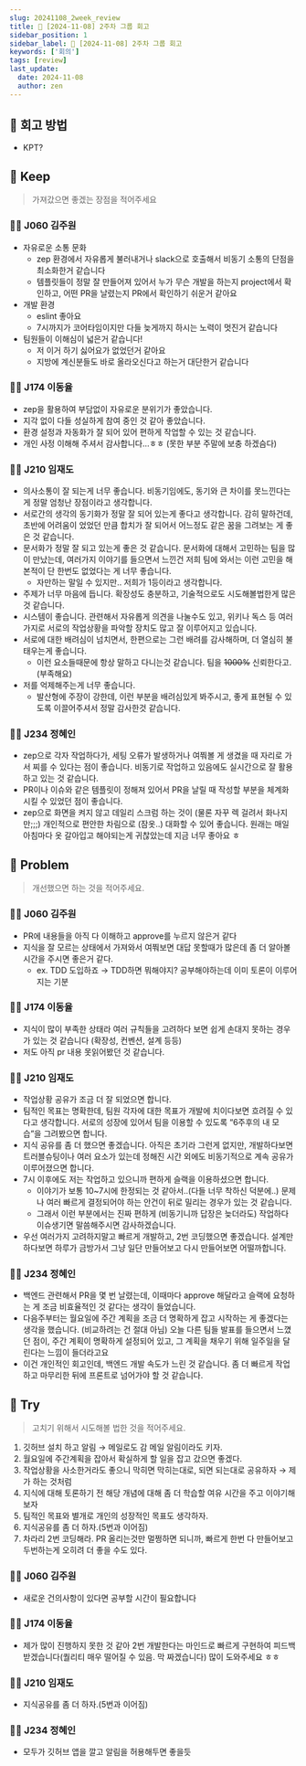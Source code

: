 ```yaml
---
slug: 20241108_2week_review
title: 📝 [2024-11-08] 2주차 그룹 회고
sidebar_position: 1
sidebar_label: 📝 [2024-11-08] 2주차 그룹 회고
keywords: ['회의']
tags: [review]
last_update:
  date: 2024-11-08
  author: zen
---
```


## 📝 회고 방법

- KPT?

## 📝 Keep

> 가져갔으면 좋겠는 장점을 적어주세요


### 🧑‍💻 J060 김주원

- 자유로운 소통 문화
  - zep 환경에서 자유롭게 불러내거나 slack으로 호출해서 비동기 소통의 단점을 최소화한거 같습니다
  - 템플릿들이 정말 잘 만들어져 있어서 누가 무슨 개발을 하는지 project에서 확인하고, 어떤 PR을 날렸는지 PR에서 확인하기 쉬운거 같아요
- 개발 환경
  - eslint 좋아요
  - 7시까지가 코어타임이지만 다들 늦게까지 하시는 노력이 멋진거 같습니다
- 팀원들이 이해심이 넓은거 같습니다!
  - 저 이거 하기 싫어요가 없었던거 같아요
  - 지방에 계신분들도 바로 올라오신다고 하는거 대단한거 같습니다

### 🧑‍💻 J174 이동율

- zep을 활용하여 부담없이 자유로운 분위기가 좋았습니다.
- 지각 없이 다들 성실하게 참여 중인 것 같아 좋았습니다.
- 환경 설정과 자동화가 잘 되어 있어 편하게 작업할 수 있는 것 같습니다.
- 개인 사정 이해해 주셔서 감사합니다…ㅎㅎ (못한 부분 주말에 보충 하겠슴다)

### 🧑‍💻 J210 임재도

- 의사소통이 잘 되는게 너무 좋습니다. 비동기임에도, 동기와 큰 차이를 못느낀다는게 정말 엄청난 장점이라고 생각합니다.
- 서로간의 생각의 동기화가 정말 잘 되어 있는게 좋다고 생각합니다. 감히 말하건데, 초반에 어려움이 었었던 만큼 합치가 잘 되어서 어느정도 같은 꿈을 그려보는 게 좋은 것 같습니다.
- 문서화가 정말 잘 되고 있는게 좋은 것 같습니다. 문서화에 대해서 고민하는 팀을 많이 만났는데, 여러가지 이야기를 들으면서 느낀건 저희 팀에 와서는 이런 고민을 해본적이 단 한번도 없었다는 게 너무 좋습니다.
  - 자만하는 말일 수 있지만.. 저희가 1등이라고 생각합니다.
- 주제가 너무 마음에 듭니다. 확장성도 충분하고, 기술적으로도 시도해볼법한게 많은 것 같습니다.
- 시스템이 좋습니다. 관련해서 자유롭게 의견을 나눌수도 있고, 위키나 독스 등 여러가지로 서로의 작업상황을 파악할 장치도 많고 잘 이루어지고 있습니다.
- 서로에 대한 배려심이 넘치면서, 한편으로는 그런 배려를 감사해하며, 더 열심히 불태우는게 좋습니다.
  - 이런 요소들때문에 항상 말하고 다니는것 같습니다. 팀을 ~~1000%~~ 신뢰한다고. (부족해요)
- 저를 억제해주는게 너무 좋습니다.
  - 발산형에 주장이 강한데, 이런 부분을 배려심있게 봐주시고, 좋게 표현될 수 있도록 이끌어주셔서 정말 감사한것 같습니다.

### 🧑‍💻 J234 정혜인

- zep으로 각자 작업하다가, 세팅 오류가 발생하거나 여쭤볼 게 생겼을 때 자리로 가서 찌를 수 있다는 점이 좋습니다. 비동기로 작업하고 있음에도 실시간으로 잘 활용하고 있는 것 같습니다.
- PR이나 이슈와 같은 템플릿이 정해져 있어서 PR을 날릴 때 작성할 부분을 체계화 시킬 수 있었던 점이 좋습니다.
- zep으로 화면을 켜지 않고 데일리 스크럼 하는 것이 (물론 자꾸 렉 걸려서 화나지만;;;) 개인적으로 편안한 차림으로 (잠옷..) 대화할 수 있어 좋습니다. 원래는 매일 아침마다 옷 갈아입고 해야되는게 귀찮았는데 지금 너무 좋아요 ㅎ

## 📝 Problem

> 개선했으면 하는 것을 적어주세요.


### 🧑‍💻 J060 김주원

- PR에 내용들을 아직 다 이해하고 approve를 누르지 않은거 같다
- 지식을 잘 모르는 상태에서 가져와서 여쭤보면 대답 못할때가 많은데 좀 더 알아볼 시간을 주시면 좋은거 같다.
  - ex. TDD 도입하죠 → TDD하면 뭐해야지?  공부해야하는데 이미 토론이 이루어지는 기분

### 🧑‍💻 J174 이동율

- 지식이 많이 부족한 상태라 여러 규칙들을 고려하다 보면 쉽게 손대지 못하는 경우가 있는 것 같습니다 (확장성, 컨벤션, 설계 등등)
- 저도 아직 pr 내용 못읽어봤던 것 같습니다.

### 🧑‍💻 J210 임재도

- 작업상황 공유가 조금 더 잘 되었으면 합니다.
- 팀적인 목표는 명확한데, 팀원 각자에 대한 목표가 개발에 치이다보면 흐려질 수 있다고 생각합니다. 서로의 성장에 있어서 팀을 이용할 수 있도록 “6주후의 내 모습”을 그려봤으면 합니다.
- 지식 공유를 좀 더 했으면 좋겠습니다. 아직은 초기라 그런게 없지만, 개발하다보면 트러블슈팅이나 여러 요소가 있는데 정해진 시간 외에도 비동기적으로 계속 공유가 이루어졌으면 합니다.
- 7시 이후에도 저는 작업하고 있으니까 편하게 슬랙을 이용하셨으면 합니다.
  - 이야기가 보통 10~7시에 한정되는 것 같아서..(다들 너무 착하신 덕분에..) 문제나 여러 빠르게 결정되어야 하는 안건이 뒤로 밀리는 경우가 있는 것 같습니다.
  - 그래서 이런 부분에서는 진짜 편하게 (비동기니까 답장은 늦더라도) 작업하다 이슈생기면 말씀해주시면 감사하겠습니다.
- 우선 여러가지 고려하지말고 빠르게 개발하고, 2번 코딩했으면 좋겠습니다. 설계만 하다보면 하루가 금방가서 그냥 일단 만들어보고 다시 만들어보면 어떨까합니다.

### 🧑‍💻 J234 정혜인

- 백엔드 관련해서 PR을 몇 번 날렸는데, 이때마다 approve 해달라고 슬랙에 요청하는 게 조금 비효율적인 것 같다는 생각이 들었습니다.
- 다음주부터는 월요일에 주간 계획을 조금 더 명확하게 잡고 시작하는 게 좋겠다는 생각을 했습니다. (비교하려는 건 절대 아님) 오늘 다른 팀들 발표를 들으면서 느꼈던 점이, 주간 계획이 명확하게 설정되어 있고, 그 계획을 채우기 위해 일주일을 달린다는 느낌이 들더라고요
- 이건 개인적인 회고인데, 백엔드 개발 속도가 느린 것 같습니다. 좀 더 빠르게 작업하고 마무리한 뒤에 프론트로 넘어가야 할 것 같습니다.

## 📝 Try

> 고치기 위해서 시도해볼 법한 것을 적어주세요.


1. 깃허브 설치 하고 알림 → 메일로도 감 메일 알림이라도 키자.
2. 월요일에 주간계획을 잡아서 확실하게 할 일을 잡고 갔으면 좋겠다.
3. 작업상황을 사소한거라도 좋으니 막히면 막히는대로, 되면 되는대로 공유하자 → 제가 하는 것처럼
4. 지식에 대해 토론하기 전 해당 개념에 대해 좀 더 학습할 여유 시간을 주고 이야기해보자
5. 팀적인 목표와 별개로 개인의 성장적인 목표도 생각하자.
6. 지식공유를 좀 더 하자.(5번과 이어짐)
7. 차라리 2번 코딩해라. PR 올리는것만 멀쩡하면 되니까, 빠르게 한번 다 만들어보고 두번하는게 오히려 더 좋을 수도 있다.

### 🧑‍💻 J060 김주원

- 새로운 건의사항이 있다면 공부할 시간이 필요합니다

### 🧑‍💻 J174 이동율

- 제가 많이 진행하지 못한 것 같아 2번 개발한다는 마인드로 빠르게 구현하여 피드백 받겠습니다(퀄리티 매우 떨어질 수 있음. 막 짜겠습니다) 많이 도와주세요 ㅎㅎ

### 🧑‍💻 J210 임재도

- 지식공유를 좀 더 하자.(5번과 이어짐)

### 🧑‍💻 J234 정혜인

- 모두가 깃허브 앱을 깔고 알림을 허용해두면 좋을듯